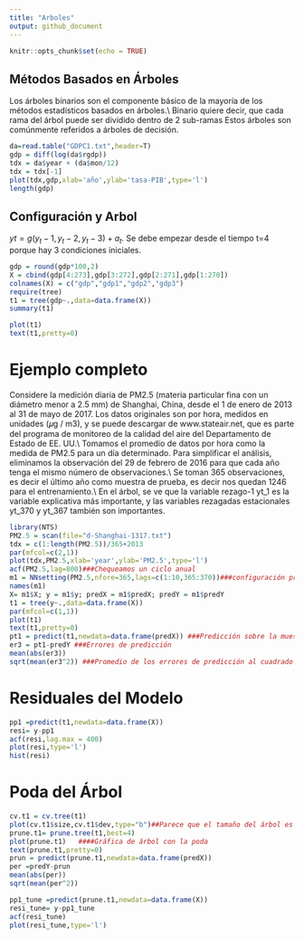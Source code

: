 ```yaml
---
title: "Arboles"
output: github_document
---
```


```r
knitr::opts_chunk$set(echo = TRUE)
```

## Métodos Basados en Árboles

Los árboles binarios son el componente básico de la mayoría de los métodos estadísticos basados en árboles.\\
Binario quiere decir, que cada rama del árbol puede ser dividido dentro de 2 sub-ramas Estos árboles son comúnmente referidos a árboles de decisión.


```r


da=read.table("GDPC1.txt",header=T) 
gdp = diff(log(da$rgdp))
tdx = da$year + (da$mon/12)
tdx = tdx[-1]
plot(tdx,gdp,xlab='año',ylab='tasa-PIB',type='l') 
length(gdp)

```

## Configuración y Arbol

 $yt=g(y_t-1,y_t-2,y_t-3)+a_t.$
 Se debe empezar desde el tiempo t=4 porque hay 3 condiciones iniciales.
```r

gdp = round(gdp*100,2)
X = cbind(gdp[4:273],gdp[3:272],gdp[2:271],gdp[1:270])
colnames(X) = c("gdp","gdp1","gdp2","gdp3")
require(tree)
t1 = tree(gdp~.,data=data.frame(X))
summary(t1)

plot(t1)
text(t1,pretty=0)
```


# Ejemplo completo

Considere la medición diaria de PM2.5 (materia particular fina con un diámetro menor a 2.5 mm) de Shanghai, China, desde el 1 de enero de 2013 al 31 de mayo de 2017. Los datos originales son por hora, medidos en unidades (𝜇g / m3), y se puede descargar de www.stateair.net, que es parte del programa de monitoreo de la calidad del aire del Departamento de Estado de EE. UU.\\
Tomamos el promedio de datos por hora como la medida de PM2.5 para un día determinado. Para simplificar el análisis, eliminamos la observación del 29 de febrero de 2016 para que cada año tenga el mismo número de observaciones.\\
Se toman 365 observaciones, es decir el último año como muestra de prueba, es decir nos quedan 1246 para el entrenamiento.\\
En el árbol, se ve que la variable rezago-1 yt_1 es la variable explicativa más importante, y las variables rezagadas estacionales yt_370 y yt_367 también son importantes.

```r
library(NTS)
PM2.5 = scan(file="d-Shanghai-1317.txt")
tdx = c(1:length(PM2.5))/365+2013
par(mfcol=c(2,1))
plot(tdx,PM2.5,xlab='year',ylab='PM2.5',type='l') 
acf(PM2.5,lag=800)###Chequeamos un ciclo anual
m1 = NNsetting(PM2.5,nfore=365,lags=c(1:10,365:370))###configuración prueba y entrenamiento al igual que las covariables.Es decir, los rezagos son y_1,....,y_10, y y_365,..,y_370, debido al ciclo anual.
names(m1)
X= m1$X; y = m1$y; predX = m1$predX; predY = m1$predY
t1 = tree(y~.,data=data.frame(X))
par(mfcol=c(1,1))
plot(t1)
text(t1,pretty=0) 
pt1 = predict(t1,newdata=data.frame(predX)) ###Predicción sobre la muestra de prueba
er3 = pt1-predY ###Errores de predicción
mean(abs(er3))
sqrt(mean(er3^2)) ###Promedio de los errores de predicción al cuadrado
```
# Residuales del Modelo

```r
pp1 =predict(t1,newdata=data.frame(X))
resi= y-pp1
acf(resi,lag.max = 400)
plot(resi,type='l')
hist(resi)
```
# Poda del Árbol

```r
cv.t1 = cv.tree(t1)
plot(cv.t1$size,cv.t1$dev,type="b")##Parece que el tamaño del árbol es 4
prune.t1= prune.tree(t1,best=4)
plot(prune.t1)   ####Gráfica de árbol con la poda
text(prune.t1,pretty=0)
prun = predict(prune.t1,newdata=data.frame(predX)) 
per =predY-prun
mean(abs(per))
sqrt(mean(per^2))
```

```r
pp1_tune =predict(prune.t1,newdata=data.frame(X))
resi_tune= y-pp1_tune
acf(resi_tune)
plot(resi_tune,type='l')

```